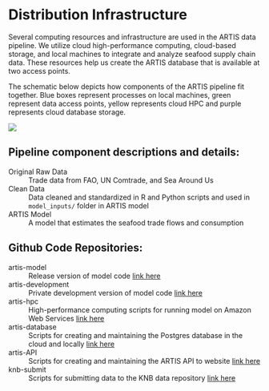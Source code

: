 # Distribution Infrastructure

Several computing resources and infrastructure are used in the ARTIS data pipeline. We utilize cloud high-performance computing, cloud-based storage, and local machines to integrate and analyze seafood supply chain data. These resources help us create the ARTIS database that is available at two access points.

The schematic below depicts how components of the ARTIS pipeline fit together. Blue boxes represent processes on local machines, green represent data access points, yellow represents cloud HPC and purple represents cloud database storage.

![](../images/artis_lucidchart_inf.png)

## Pipeline component descriptions and details:

Original Raw Data
: Trade data from FAO, UN Comtrade, and Sea Around Us

Clean Data
: Data cleaned and standardized in R and Python scripts and used in `model_inputs/` folder in ARTIS model

ARTIS Model
: A model that estimates the seafood trade flows and consumption




## Github Code Repositories:

artis-model
: Release version of model code [link here](https://github.com/Seafood-Globalization-Lab/artis-model)

artis-development
: Private development version of model code [link here](https://github.com/jagephart/ARTIS)

artis-hpc
: High-performance computing scripts for running model on Amazon Web Services [link here](https://github.com/Seafood-Globalization-Lab/artis-hpc)

artis-database
: Scripts for creating and maintaining the Postgres database in the cloud and locally [link here](https://github.com/Seafood-Globalization-Lab/artis-hpc)

artis-API
: Scripts for creating and maintaining the ARTIS API to website [link here](https://github.com/Seafood-Globalization-Lab/artis-hpc)

knb-submit
: Scripts for submitting data to the KNB data repository [link here](https://github.com/Seafood-Globalization-Lab/artis-hpc)
